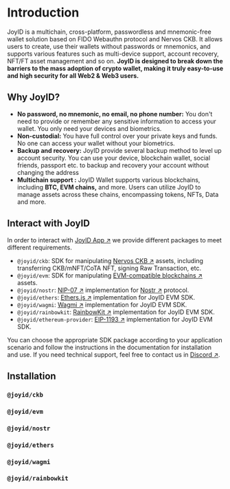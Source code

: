 # Introduction

JoyID is a multichain, cross-platform, passwordless and mnemonic-free wallet solution based on FIDO Webauthn protocol and Nervos CKB. It allows users to create, use their wallets without passwords or mnemonics, and supports various features such as multi-device support, account recovery, NFT/FT asset management and so on. **JoyID is designed to break down the barriers to the mass adoption of crypto wallet, making it truly easy-to-use and high security for all Web2 & Web3 users.**


## Why JoyID?

- **No password, no mnemonic, no email, no phone number:** You don't need to provide or remember any sensitive information to access your wallet. You only need your devices and biometrics.
- **Non-custodial:** You have full control over your private keys and funds. No one can access your wallet without your biometrics.
- **Backup and recovery:** JoyID provide several backup method to level up account security. You can use your device, blockchain wallet, social friends, passport etc. to backup and recovery your account without changing the address
- **Multichain support :** JoyID Wallet supports various blockchains, including **BTC, EVM chains,** and more. Users can utilize JoyID to manage assets across these chains, encompassing tokens, NFTs, Data and more.


## Interact with JoyID

In order to interact with [JoyID App ↗](https://app.joy.id) we provide different packages to meet different requirements.

* `@joyid/ckb`: SDK for manipulating [Nervos CKB ↗](https://www.nervos.org/) assets, including transferring CKB/mNFT/CoTA NFT, signing Raw Transaction, etc.
* `@joyid/evm`: SDK for manipulating [EVM-compatible blockchains ↗](https://blog.thirdweb.com/evm-compatible-blockchains-and-ethereum-virtual-machine/) assets.
* `@joyid/nostr`: [NIP-07 ↗](https://github.com/nostr-protocol/nips/blob/master/07.md) implementation for [Nostr ↗](https://nostr.com/) protocol.
* `@joyid/ethers`: [Ethers.js ↗](https://docs.ethers.io/v5/) implementation for JoyID EVM SDK.
* `@joyid/wagmi`: [Wagmi ↗](https://wagmi.io/) implementation for JoyID EVM SDK.
* `@joyid/rainbowkit`: [RainbowKit ↗](https://www.rainbowkit.com/) implementation for JoyID EVM SDK.
* `@joyid/ethereum-provider`: [EIP-1193 ↗](https://eips.ethereum.org/EIPS/eip-1193) implementation for JoyID EVM SDK.

You can choose the appropriate SDK package according to your application scenario and follow the instructions in the documentation for installation and use. If you need technical support, feel free to contact us in [Discord ↗](https://discord.com/invite/77MyakRKVB).


## Installation

### `@joyid/ckb`


<PackageManagerTabs command="install @joyid/ckb" />

### `@joyid/evm`

<PackageManagerTabs command="install @joyid/evm" />

### `@joyid/nostr`

<PackageManagerTabs command="install @joyid/nostr" />

### `@joyid/ethers`

<PackageManagerTabs command="install @joyid/ethers" />

### `@joyid/wagmi`

<PackageManagerTabs command="install @joyid/wagmi" />

### `@joyid/rainbowkit`

<PackageManagerTabs command="install @joyid/rainbowkit" />


